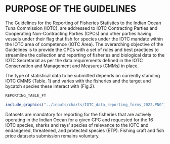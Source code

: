 # PURPOSE OF THE GUIDELINES

The Guidelines for the Reporting of Fisheries Statistics to the Indian Ocean Tuna Commission (IOTC), are addressed to IOTC Contracting Parties and Cooperating Non-Contracting Parties (CPCs) and other parties having vessels under their flag that fish for species under the IOTC mandate within the IOTC area of competence (IOTC Area). The overarching objective of the Guidelines is to provide the CPCs with a set of rules and best practices to streamline the collection and reporting of fisheries and biological data to the IOTC Secretariat as per the data requirements defined in the IOTC Conservation and Management and Measures (CMMs) in place.

The type of statistical data to be submitted depends on currently standing IOTC CMMS (Table. 1) and varies with the fisheries and the target and bycatch species these interact with (Fig.2).

```r
REPORTING_TABLE_FT
```

```r
include_graphics("../inputs/charts/IOTC_data_reporting_forms_2022.PNG")
```

Datasets are mandatory for reporting for the fisheries that are actively operating in the Indian Ocean for a given CPC and requested for the 16 IOTC species, sharks and rays’ species of relevance to the IOTC and endangered, threatened, and protected species (ETP). Fishing craft and fish price datasets submission remains voluntary.


